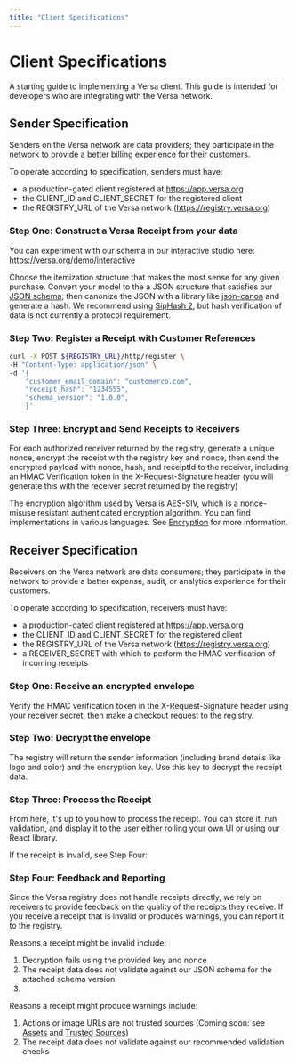 ```yaml
---
title: "Client Specifications"
---
```


# Client Specifications

A starting guide to implementing a Versa client. This guide is intended for developers who are integrating with the Versa network.

## Sender Specification

Senders on the Versa network are data providers; they participate in the network to provide a better billing experience for their customers.

To operate according to specification, senders must have:
 - a production-gated client registered at https://app.versa.org
 - the CLIENT_ID and CLIENT_SECRET for the registered client
 - the REGISTRY_URL of the Versa network (https://registry.versa.org)

### Step One: Construct a Versa Receipt from your data

You can experiment with our schema in our interactive studio here: https://versa.org/demo/interactive

Choose the itemization structure that makes the most sense for any given purchase. Convert your model to the a JSON structure that satisfies our [JSON schema](https://github.com/versa-protocol/schema);
then canonize the JSON with a library like [json-canon](https://crates.io/crates/json-canon) and generate a hash. We recommend using [SipHash 2](https://hexdocs.pm/siphash/2.0.0/SipHash.html), but hash verification of data 
is not currently a protocol requirement.

### Step Two: Register a Receipt with Customer References

```sh
curl -X POST ${REGISTRY_URL}/http/register \
-H "Content-Type: application/json" \
-d '{
    "customer_email_domain": "customerco.com",
    "receipt_hash": "1234555",
    "schema_version": "1.0.0",
    }'
```

### Step Three: Encrypt and Send Receipts to Receivers

For each authorized receiver returned by the registry, generate a unique nonce, encrypt the receipt with the registry key and nonce,
then send the encrypted payload with nonce, hash, and receiptId to the receiver, including an HMAC Verification token in the X-Request-Signature header
(you will generate this with the receiver secret returned by the registry)

The encryption algorithm used by Versa is AES-SIV, which is a nonce-misuse resistant authenticated encryption algorithm. You can find implementations in various languages. See [Encryption](encryption) for more information.

## Receiver Specification

Receivers on the Versa network are data consumers; they participate in the network to provide a better expense, audit, or analytics experience for their customers.

To operate according to specification, receivers must have:
 - a production-gated client registered at https://app.versa.org
 - the CLIENT_ID and CLIENT_SECRET for the registered client
 - the REGISTRY_URL of the Versa network (https://registry.versa.org)
 - a RECEIVER_SECRET with which to perform the HMAC verification of incoming receipts

### Step One: Receive an encrypted envelope

Verify the HMAC verification token in the X-Request-Signature header using your receiver secret, then make a checkout request to the registry.

### Step Two: Decrypt the envelope

The registry will return the sender information (including brand details like logo and color) and the encryption key. Use this key to decrypt the receipt data.

### Step Three: Process the Receipt

From here, it's up to you how to process the receipt. You can store it, run validation, and display it to the user either rolling your own UI or using our React library.

If the receipt is invalid, see Step Four:

### Step Four: Feedback and Reporting

Since the Versa registry does not handle receipts directly, we rely on receivers to provide feedback on the quality of the receipts they receive. If you receive a receipt that is invalid or produces warnings, you can report it to the registry.

Reasons a receipt might be invalid include:
1. Decryption fails using the provided key and nonce
2. The receipt data does not validate against our JSON schema for the attached schema version
3. 

Reasons a receipt might produce warnings include:
1. Actions or image URLs are not trusted sources (Coming soon: see [Assets](#) and [Trusted Sources](#))
2. The receipt data does not validate against our recommended validation checks
